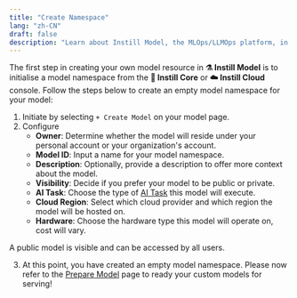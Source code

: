 ```yaml
---
title: "Create Namespace"
lang: "zh-CN"
draft: false
description: "Learn about Instill Model, the MLOps/LLMOps platform, in the project Instill Core: https://github.com/instill-ai/instill-core"
---
```


The first step in creating your own model resource in **⚗️ Instill Model** is to
initialise a model namespace from the **🔮 Instill Core** or **☁️ Instill
Cloud** console. Follow the steps below to create an empty model namespace for
your model:

1. Initiate by selecting `+ Create Model` on your model page.
2. Configure
   - **Owner**: Determine whether the model will reside under your personal
     account or your organization's account.
   - **Model ID**: Input a name for your model namespace.
   - **Description**: Optionally, provide a description to offer more context
     about the model.
   - **Visibility**: Decide if you prefer your model to be public or private.
   - **AI Task**: Choose the type of [AI Task](ai-task) this model will execute.
   - **Cloud Region**: Select which cloud provider and which region the model
     will be hosted on.
   - **Hardware**: Choose the hardware type this model will operate on, cost
     will vary.

<InfoBlock type="warning" title="warning">
  A public model is visible and can be accessed by all users.
</InfoBlock>

3. At this point, you have created an empty model namespace. Please now refer to
   the [Prepare Model](prepare) page to ready your custom models for serving!

<ZoomableImg
  src="/docs-assets/model/create-model-namespace.mp4"
  alt="Create Model Namespace"
/>
